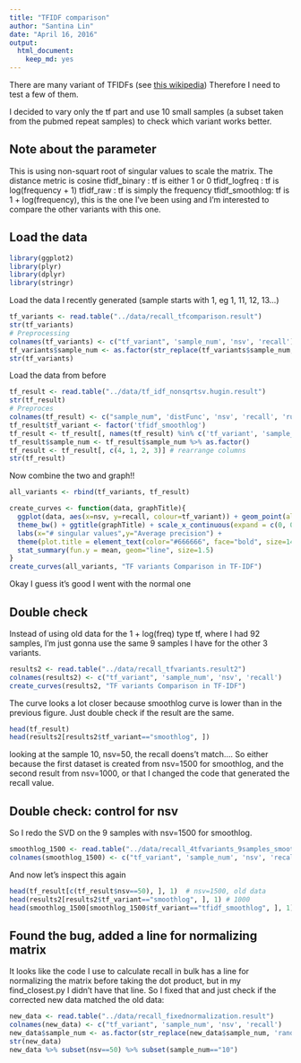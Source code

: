 ```yaml
---
title: "TFIDF comparison"
author: "Santina Lin"
date: "April 16, 2016"
output: 
  html_document:
    keep_md: yes
---
```


There are many variant of TFIDFs (see [this wikipedia](https://en.wikipedia.org/wiki/Tf%E2%80%93idf)) Therefore I need to test a few of them. 

I decided to vary only the tf part and use 10 small samples (a subset taken from the pubmed repeat samples) to check which variant works better. 

## Note about the parameter

This is using non-squart root of singular values to scale the matrix. 
The distance metric is cosine 
tfidf_binary : tf is either 1 or 0
tfidf_logfreq : tf is log(frequency + 1) 
tfidf_raw : tf is simply the frequency 
tfidf_smoothlog: tf is 1 + log(frequency), this is the one I've been using and I'm interested to compare the other variants with this one. 

## Load the data 

```r
library(ggplot2)
library(plyr)
library(dplyr)
library(stringr)
```

Load the data I recently generated (sample starts with 1, eg 1, 11, 12, 13...)
```r
tf_variants <- read.table("../data/recall_tfcomparison.result")
str(tf_variants)
# Preprocessing
colnames(tf_variants) <- c("tf_variant", 'sample_num', 'nsv', 'recall')
tf_variants$sample_num <- as.factor(str_replace(tf_variants$sample_num, 'random_pmids_', ''))
str(tf_variants)
``` 

Load the data from before 

```r
tf_result <- read.table("../data/tf_idf_nonsqrtsv.hugin.result")
str(tf_result)
# Preproces
colnames(tf_result) <- c("sample_num", 'distFunc', 'nsv', 'recall', 'runtime')
tf_result$tf_variant <- factor('tfidf_smoothlog')
tf_result <- tf_result[, names(tf_result) %in% c('tf_variant', 'sample_num', 'nsv', 'recall')]
tf_result$sample_num <- tf_result$sample_num %>% as.factor()
tf_result <- tf_result[, c(4, 1, 2, 3)] # rearrange columns 
str(tf_result)
```

Now combine the two and graph!! 

```r
all_variants <- rbind(tf_variants, tf_result)

create_curves <- function(data, graphTitle){
  ggplot(data, aes(x=nsv, y=recall, colour=tf_variant)) + geom_point(alpha=0.1) + 
  theme_bw() + ggtitle(graphTitle) + scale_x_continuous(expand = c(0, 0), breaks=seq(0, 1500, by=100)) + 
  labs(x="# singular values",y="Average precision") +
  theme(plot.title = element_text(color="#666666", face="bold", size=14, hjust=0.5, vjust=1))+ 
  stat_summary(fun.y = mean, geom="line", size=1.5)
}
create_curves(all_variants, "TF variants Comparison in TF-IDF")
```

Okay I guess it's good I went with the normal one


## Double check
Instead of using old data for the 1 + log(freq) type tf, where I had 92 samples, I'm just gonna use the same 9 samples I have for the other 3 variants. 
```r
results2 <- read.table("../data/recall_tfvariants.result2")
colnames(results2) <- c("tf_variant", 'sample_num', 'nsv', 'recall')
create_curves(results2, "TF variants Comparison in TF-IDF")
```

The curve looks a lot closer because smoothlog curve is lower than in the previous figure. Just double check if the result are the same. 

```r
head(tf_result)
head(results2[results2$tf_variant=="smoothlog", ])
```

looking at the sample 10, nsv=50, the recall doens't match.... So either because the first dataset is created from nsv=1500 for smoothlog, and the second result from nsv=1000, or that I changed the code that generated the recall value. 

## Double check: control for nsv
So I redo the SVD on the 9 samples with nsv=1500 for smoothlog. 
```r
smoothlog_1500 <- read.table("../data/recall_4tfvariants_9samples_smoothlog1500.result")
colnames(smoothlog_1500) <- c("tf_variant", 'sample_num', 'nsv', 'recall')
```

And now let's inspect this again
```r
head(tf_result[c(tf_result$nsv==50), ], 1)  # nsv=1500, old data 
head(results2[results2$tf_variant=="smoothlog", ], 1) # 1000
head(smoothlog_1500[smoothlog_1500$tf_variant=="tfidf_smoothlog", ], 1) # nsv=1500 
```

## Found the bug, added a line for normalizing matrix 

It looks like the code I use to calculate recall in bulk has a line for normalizing the matrix before taking the dot product, but in my find_closest.py I didn't have that line. So I fixed that and just check if the corrected new data matched the old data: 

```r
new_data <- read.table("../data/recall_fixednormalization.result")
colnames(new_data) <- c("tf_variant", 'sample_num', 'nsv', 'recall')
new_data$sample_num <- as.factor(str_replace(new_data$sample_num, 'random_pmids_', ''))
str(new_data)
new_data %>% subset(nsv==50) %>% subset(sample_num=="10")

```
